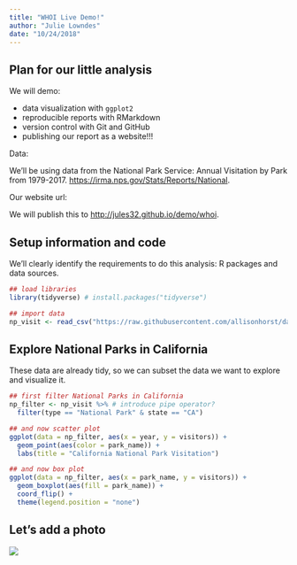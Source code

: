 ```yaml
---
title: "WHOI Live Demo!"
author: "Julie Lowndes"
date: "10/24/2018"
---
```


## Plan for our little analysis

We will demo: 

- data visualization with `ggplot2`
- reproducible reports with RMarkdown
- version control with Git and GitHub
- publishing our report as a website!!!


Data:

We'll be using data from the National Park Service: Annual Visitation by Park from 1979-2017. <https://irma.nps.gov/Stats/Reports/National>.

Our website url:

We will publish this to <http://jules32.github.io/demo/whoi>.

## Setup information and code

We'll clearly identify the requirements to do this analysis: R packages and data sources.

```r
## load libraries
library(tidyverse) # install.packages("tidyverse")

## import data
np_visit <- read_csv("https://raw.githubusercontent.com/allisonhorst/data-vis/master/np_visit.csv")
```

## Explore National Parks in California

These data are already tidy, so we can subset the data we want to explore and visualize it.

```r
## first filter National Parks in California
np_filter <- np_visit %>% # introduce pipe operator?
  filter(type == "National Park" & state == "CA")

## and now scatter plot
ggplot(data = np_filter, aes(x = year, y = visitors)) + 
  geom_point(aes(color = park_name)) +
  labs(title = "California National Park Visitation")

## and now box plot
ggplot(data = np_filter, aes(x = park_name, y = visitors)) +
  geom_boxplot(aes(fill = park_name)) +
  coord_flip() +
  theme(legend.position = "none")
```

## Let's add a photo

![](Yosemite.jpg)

